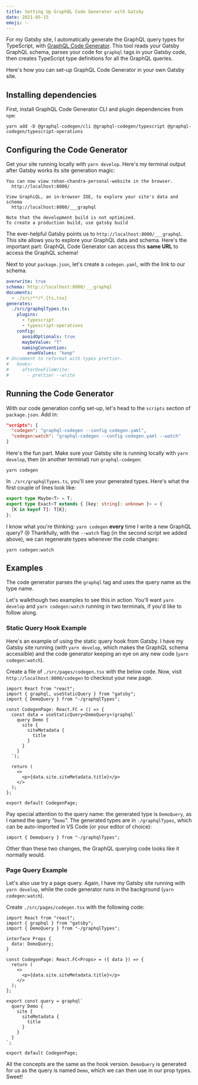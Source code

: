 ```yaml
---
title: Setting Up GraphQL Code Generator with Gatsby
date: 2021-05-15
emoji: ✨
---
```


For my Gatsby site, I automatically generate the GraphQL query types for TypeScript, with [GraphQL Code Generator](https://www.graphql-code-generator.com/). This tool reads your Gatsby GraphQL schema, parses your code for `graphql` tags in your Gatsby code, then creates TypeScript type definitions for all the GraphQL queries.

Here's how you can set-up GraphQL Code Generator in your own Gatsby site.

## Installing dependencies

First, install GraphQL Code Generator CLI and plugin dependencies from `npm`:

```shell
yarn add -D @graphql-codegen/cli @graphql-codegen/typescript @graphql-codegen/typescript-operations
```

## Configuring the Code Generator

Get your site running locally with `yarn develop`. Here's my terminal output after Gatsby works its site generation magic:

```terminal
You can now view rohan-chandra-personal-website in the browser.
  http://localhost:8000/

View GraphiQL, an in-browser IDE, to explore your site's data and schema
  http://localhost:8000/___graphql

Note that the development build is not optimized.
To create a production build, use gatsby build
```

The ever-helpful Gatsby points us to `http://localhost:8000/___graphql`. This site allows you to explore your GraphQL data and schema. Here's the important part: GraphQL Code Generator can access this **same URL** to access the GraphQL schema!

Next to your `package.json`, let's create a `codegen.yaml`, with the link to our schema.

```yaml title=./codegen.yaml
overwrite: true
schema: http://localhost:8000/___graphql
documents:
  - ./src/**/*.{ts,tsx}
generates:
  ./src/graphqlTypes.ts:
    plugins:
      - typescript
      - typescript-operations
    config:
      avoidOptionals: true
      maybeValue: "T"
      namingConvention:
        enumValues: "keep"
# Uncomment to reformat with types prettier.
#   hooks:
#     afterOneFileWrite:
#       - prettier --write
```

## Running the Code Generator

With our code generation config set-up, let's head to the `scripts` section of `package.json`. Add in:

```json title=./package.json
"scripts": {
  "codegen": "graphql-codegen --config codegen.yaml",
  "codegen:watch": "graphql-codegen --config codegen.yaml --watch"
}
```

Here's the fun part. Make sure your Gatsby site is running locally with `yarn develop`, then (in another terminal) run `graphql-codegen`:

```shell
yarn codegen
```

In `./src/graphqlTypes.ts`, you'll see your generated types. Here's what the first couple of lines look like:

```typescript
export type Maybe<T> = T;
export type Exact<T extends { [key: string]: unknown }> = {
  [K in keyof T]: T[K];
};
```

I know what you're thinking: `yarn codegen` **every** time I write a new GraphQL query? 😢 Thankfully, with the `--watch` flag (in the second script we added above), we can regenerate types whenever the code changes:

```shell
yarn codegen:watch
```

## Examples

The code generator parses the `graphql` tag and uses the query name as the type name.

Let's walkthough two examples to see this in action. You'll want `yarn develop` and `yarn codegen:watch` running in two terminals, if you'd like to follow along.

### Static Query Hook Example

Here's an example of using the static query hook from Gatsby. I have my Gatsby site running (with `yarn develop`, which makes the GraphQL schema accessible) and the code generator keeping an eye on any new code (`yarn codegen:watch`).

Create a file of `./src/pages/codegen.tsx` with the below code. Now, visit `http://localhost:8000/codegen` to checkout your new page.

```tsx title=./src/pages/codegen.tsx
import React from "react";
import { graphql, useStaticQuery } from "gatsby";
import { DemoQuery } from "-/graphqlTypes";

const CodegenPage: React.FC = () => {
  const data = useStaticQuery<DemoQuery>(graphql`
    query Demo {
      site {
        siteMetadata {
          title
        }
      }
    }
  `);

  return (
    <>
      <p>{data.site.siteMetadata.title}</p>
    </>
  );
};

export default CodegenPage;
```

Pay special attention to the query name: the generated type is `DemoQuery`, as I named the query "`Demo`". The generated types are in `-/graphqlTypes`, which can be auto-imported in VS Code (or your editor of choice):

```tsx
import { DemoQuery } from "-/graphqlTypes";
```

Other than these two changes, the GraphQL querying code looks like it normally would.

### Page Query Example

Let's also use try a page query. Again, I have my Gatsby site running with `yarn develop`, while the code generator runs in the background (`yarn codegen:watch`).

Create `./src/pages/codegen.tsx` with the following code:

```tsx title=./src/pages/codegen.tsx
import React from "react";
import { graphql } from "gatsby";
import { DemoQuery } from "-/graphqlTypes";

interface Props {
  data: DemoQuery;
}

const CodegenPage: React.FC<Props> = ({ data }) => {
  return (
    <>
      <p>{data.site.siteMetadata.title}</p>
    </>
  );
};

export const query = graphql`
  query Demo {
    site {
      siteMetadata {
        title
      }
    }
  }
`;

export default CodegenPage;
```

All the concepts are the same as the hook version. `DemoQuery` is generated for us as the query is named `Demo`, which we can then use in our prop types. Sweet!
